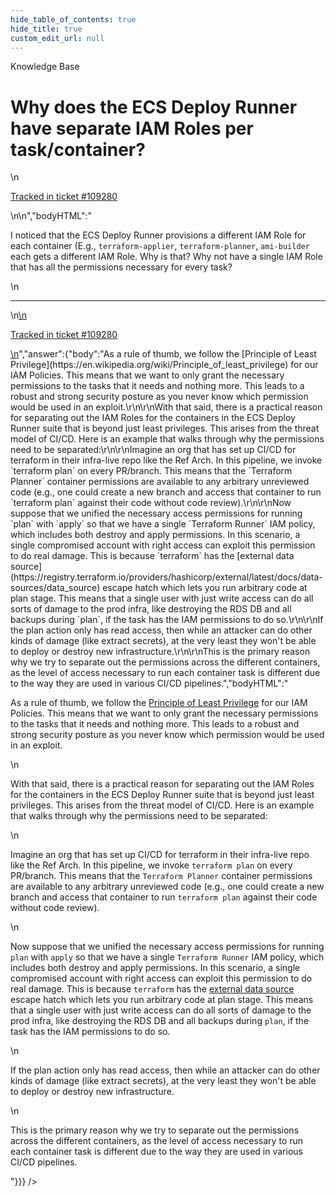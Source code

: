 ```yaml
---
hide_table_of_contents: true
hide_title: true
custom_edit_url: null
---
```



<CenterLayout>
<span className="title">Knowledge Base</span>
<h1>Why does the ECS Deploy Runner have separate IAM Roles per task/container?</h1>
<GitHub discussion={{"id":"D_kwDOF8slf84AQ09O","number":564,"author":{"login":"yorinasub17"},"title":"Why does the ECS Deploy Runner have separate IAM Roles per task/container?","body":"\nI noticed that the ECS Deploy Runner provisions a different IAM Role for each container (E.g., `terraform-applier`, `terraform-planner`, `ami-builder` each gets a different IAM Role. Why is that? Why not have a single IAM Role that has all the permissions necessary for every task?\n\n---\n\n<ins datetime=\"2022-09-21T16:18:56Z\">\n  <p><a href=\"https://support.gruntwork.io/hc/requests/109280\">Tracked in ticket #109280</a></p>\n</ins>\n","bodyHTML":"<p dir=\"auto\">I noticed that the ECS Deploy Runner provisions a different IAM Role for each container (E.g., <code class=\"notranslate\">terraform-applier</code>, <code class=\"notranslate\">terraform-planner</code>, <code class=\"notranslate\">ami-builder</code> each gets a different IAM Role. Why is that? Why not have a single IAM Role that has all the permissions necessary for every task?</p>\n<hr>\n<ins datetime=\"2022-09-21T16:18:56Z\">\n  <p dir=\"auto\"><a href=\"https://support.gruntwork.io/hc/requests/109280\" rel=\"nofollow\">Tracked in ticket #109280</a></p>\n</ins>","answer":{"body":"As a rule of thumb, we follow the [Principle of Least Privilege](https://en.wikipedia.org/wiki/Principle_of_least_privilege) for our IAM Policies. This means that we want to only grant the necessary permissions to the tasks that it needs and nothing more. This leads to a robust and strong security posture as you never know which permission would be used in an exploit.\r\n\r\nWith that said, there is a practical reason for separating out the IAM Roles for the containers in the ECS Deploy Runner suite that is beyond just least privileges. This arises from the threat model of CI/CD. Here is an example that walks through why the permissions need to be separated:\r\n\r\nImagine an org that has set up CI/CD for terraform in their infra-live repo like the Ref Arch. In this pipeline, we invoke `terraform plan` on every PR/branch. This means that the `Terraform Planner` container permissions are available to any arbitrary unreviewed code (e.g., one could create a new branch and access that container to run `terraform plan` against their code without code review).\r\n\r\nNow suppose that we unified the necessary access permissions for running `plan` with `apply` so that we have a single `Terraform Runner` IAM policy, which includes both destroy and apply permissions. In this scenario, a single compromised account with right access can exploit this permission to do real damage. This is because `terraform` has the [external data source](https://registry.terraform.io/providers/hashicorp/external/latest/docs/data-sources/data_source) escape hatch which lets you run arbitrary code at plan stage. This means that a single user with just write access can do all sorts of damage to the prod infra, like destroying the RDS DB and all backups during `plan`, if the task has the IAM permissions to do so.\r\n\r\nIf the plan action only has read access, then while an attacker can do other kinds of damage (like extract secrets), at the very least they won't be able to deploy or destroy new infrastructure.\r\n\r\nThis is the primary reason why we try to separate out the permissions across the different containers, as the level of access necessary to run each container task is different due to the way they are used in various CI/CD pipelines.","bodyHTML":"<p dir=\"auto\">As a rule of thumb, we follow the <a href=\"https://en.wikipedia.org/wiki/Principle_of_least_privilege\" rel=\"nofollow\">Principle of Least Privilege</a> for our IAM Policies. This means that we want to only grant the necessary permissions to the tasks that it needs and nothing more. This leads to a robust and strong security posture as you never know which permission would be used in an exploit.</p>\n<p dir=\"auto\">With that said, there is a practical reason for separating out the IAM Roles for the containers in the ECS Deploy Runner suite that is beyond just least privileges. This arises from the threat model of CI/CD. Here is an example that walks through why the permissions need to be separated:</p>\n<p dir=\"auto\">Imagine an org that has set up CI/CD for terraform in their infra-live repo like the Ref Arch. In this pipeline, we invoke <code class=\"notranslate\">terraform plan</code> on every PR/branch. This means that the <code class=\"notranslate\">Terraform Planner</code> container permissions are available to any arbitrary unreviewed code (e.g., one could create a new branch and access that container to run <code class=\"notranslate\">terraform plan</code> against their code without code review).</p>\n<p dir=\"auto\">Now suppose that we unified the necessary access permissions for running <code class=\"notranslate\">plan</code> with <code class=\"notranslate\">apply</code> so that we have a single <code class=\"notranslate\">Terraform Runner</code> IAM policy, which includes both destroy and apply permissions. In this scenario, a single compromised account with right access can exploit this permission to do real damage. This is because <code class=\"notranslate\">terraform</code> has the <a href=\"https://registry.terraform.io/providers/hashicorp/external/latest/docs/data-sources/data_source\" rel=\"nofollow\">external data source</a> escape hatch which lets you run arbitrary code at plan stage. This means that a single user with just write access can do all sorts of damage to the prod infra, like destroying the RDS DB and all backups during <code class=\"notranslate\">plan</code>, if the task has the IAM permissions to do so.</p>\n<p dir=\"auto\">If the plan action only has read access, then while an attacker can do other kinds of damage (like extract secrets), at the very least they won't be able to deploy or destroy new infrastructure.</p>\n<p dir=\"auto\">This is the primary reason why we try to separate out the permissions across the different containers, as the level of access necessary to run each container task is different due to the way they are used in various CI/CD pipelines.</p>"}}} />

</CenterLayout>
  

<!-- ##DOCS-SOURCER-START
{
  "sourcePlugin": "github-discussions",
  "hash": "c0909f533044c9d1108df1c646baa192"
}
##DOCS-SOURCER-END -->
